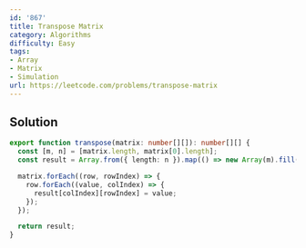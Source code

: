 ```yaml
---
id: '867'
title: Transpose Matrix
category: Algorithms
difficulty: Easy
tags:
- Array
- Matrix
- Simulation
url: https://leetcode.com/problems/transpose-matrix
---
```


## Solution

```typescript filename="solution.ts" copy
export function transpose(matrix: number[][]): number[][] {
  const [m, n] = [matrix.length, matrix[0].length];
  const result = Array.from({ length: n }).map(() => new Array(m).fill(undefined));

  matrix.forEach((row, rowIndex) => {
    row.forEach((value, colIndex) => {
      result[colIndex][rowIndex] = value;
    });
  });

  return result;
}
```

